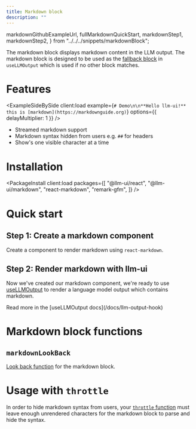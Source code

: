 ```yaml
---
title: Markdown block
description: ""
---
```


  markdownGithubExampleUrl,
  fullMarkdownQuickStart,
  markdownStep1,
  markdownStep2,
} from "../../../snippets/markdownBlock";

The markdown block displays markdown content in the LLM output. The markdown block is designed to be used as the [fallback block](/docs/llm-output-hook#fallbackblock-object) in `useLLMOutput` which is used if no other block matches.

# Features

<ExampleSideBySide
  client:load
  example={`# Demo\n\n**Hello llm-ui!** this is [markdown](https://markdownguide.org)`}
  options={{ delayMultiplier: 1 }}
/>

- Streamed markdown support
- Markdown syntax hidden from users e.g. `##` for headers
- Show's one visible character at a time

# Installation

<PackageInstall
  client:load
  packages={[
    "@llm-ui/react",
    "@llm-ui/markdown",
    "react-markdown",
    "remark-gfm",
  ]}
/>

# Quick start

<CopyOrGithub
  codeToCopy={fullMarkdownQuickStart}
  githubUrl={markdownGithubExampleUrl}
/>

## Step 1: Create a markdown component

Create a component to render markdown using `react-markdown`.

<CodeBlock code={markdownStep1} lang="tsx" />

<CopyDocsContainer>
  <CopyButton
    client:load
    text="Copy full example"
    toCopy={fullMarkdownQuickStart}
  />
</CopyDocsContainer>

## Step 2: Render markdown with llm-ui

Now we've created our markdown component, we're ready to use [useLLMOutput](/docs/llm-output-hook) to render a language model output which contains markdown.

<CodeBlock code={markdownStep2} lang="tsx" />

<CopyDocsContainer>
  <CopyButton
    client:load
    text="Copy full example"
    toCopy={fullMarkdownQuickStart}
  />
  Read more in the [useLLMOutput docs](/docs/llm-output-hook)
</CopyDocsContainer>

# Markdown block functions

## `markdownLookBack`

[Look back function](/docs/llm-output-hook#blocks-object) for the markdown block.

# Usage with `throttle`

In order to hide markdown syntax from users, your [`throttle` function](/docs/advanced/throttle-functions) must leave enough unrendered characters for the markdown block to parse and hide the syntax.

